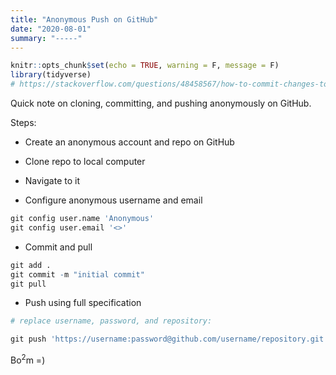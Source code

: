 ```yaml
---
title: "Anonymous Push on GitHub"
date: "2020-08-01"
summary: "-----"
---
```


```r
knitr::opts_chunk$set(echo = TRUE, warning = F, message = F)
library(tidyverse)
# https://stackoverflow.com/questions/48458567/how-to-commit-changes-to-git-repository-anonymously
```

Quick note on cloning, committing, and pushing anonymously on GitHub. 

Steps:

* Create an anonymous account and repo on GitHub

* Clone repo to local computer

* Navigate to it

* Configure anonymous username and email

```r
git config user.name 'Anonymous'
git config user.email '<>'
```

* Commit and pull

```r

git add .
git commit -m "initial commit"
git pull

```

* Push using full specification

```r

# replace username, password, and repository:

git push 'https://username:password@github.com/username/repository.git'


```


Bo$^2$m =)